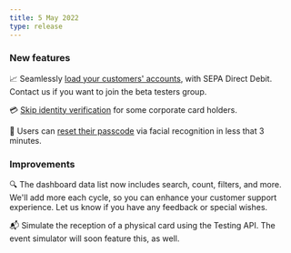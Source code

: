 ```yaml
---
title: 5 May 2022
type: release
---
```


### New features

📈 Seamlessly [load your customers' accounts](/topics/accounts/funding), with SEPA Direct Debit. Contact us if you want to join the beta testers group.

💳 [Skip identity verification](/topics/users/identifications) for some corporate card holders.

🔐 Users can [reset their passcode](/topics/users#login) via facial recognition in less that 3 minutes.

### Improvements

🔍 The dashboard data list now includes search, count, filters, and more. We'll add more each cycle, so you can enhance your customer support experience. Let us know if you have any feedback or special wishes.

📬 Simulate the reception of a physical card using the Testing API. The event simulator will soon feature this, as well.

